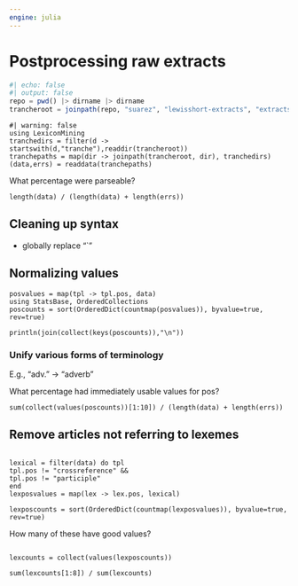 ```yaml
---
engine: julia
---
```


# Postprocessing raw extracts

```julia
#| echo: false
#| output: false
repo = pwd() |> dirname |> dirname
trancheroot = joinpath(repo, "suarez", "lewisshort-extracts", "extracts-cycle2")
```


```
#| warning: false
using LexiconMining
tranchedirs = filter(d -> startswith(d,"tranche"),readdir(trancheroot))
tranchepaths = map(dir -> joinpath(trancheroot, dir), tranchedirs)
(data,errs) = readdata(tranchepaths)
```

What percentage were parseable?

```
length(data) / (length(data) + length(errs))
```
## Cleaning up syntax

- globally replace "`"

## Normalizing values

```
posvalues = map(tpl -> tpl.pos, data)
using StatsBase, OrderedCollections
poscounts = sort(OrderedDict(countmap(posvalues)), byvalue=true, rev=true)
```

```
println(join(collect(keys(poscounts)),"\n"))
```

### Unify various forms of terminology

E.g., 
"adv." -> "adverb"


What percentage had immediately usable values for pos?

```
sum(collect(values(poscounts))[1:10]) / (length(data) + length(errs))
```


## Remove articles not referring to lexemes



```

lexical = filter(data) do tpl
tpl.pos != "crossreference" &&
tpl.pos != "participle"
end
lexposvalues = map(lex -> lex.pos, lexical)
```

```
lexposcounts = sort(OrderedDict(countmap(lexposvalues)), byvalue=true, rev=true)
```

How many of these have good values?

```

lexcounts = collect(values(lexposcounts))

sum(lexcounts[1:8]) / sum(lexcounts)
```